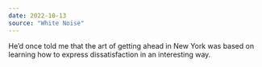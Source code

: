 ```yaml
---
date: 2022-10-13
source: "White Noise"
---
```


He’d once told me that the art of getting ahead in New York was based on learning how to express dissatisfaction in an interesting way.


